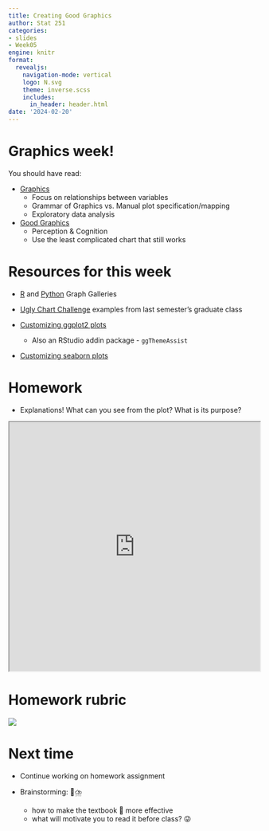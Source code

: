 ```yaml
---
title: Creating Good Graphics
author: Stat 251
categories:
- slides
- Week05
engine: knitr
format:
  revealjs:
    navigation-mode: vertical
    logo: N.svg
    theme: inverse.scss
    includes:
      in_header: header.html
date: '2024-02-20'
---
```


# Graphics week! {.r-fit-text}

You should have read:

- [Graphics](https://srvanderplas.github.io/stat-computing-r-python/part-wrangling/02b-graphics.html)
    - Focus on relationships between variables
    - Grammar of Graphics vs. Manual plot specification/mapping
    - Exploratory data analysis

- [Good Graphics](https://srvanderplas.github.io/stat-computing-r-python/part-wrangling/02c-good-graphics.html)
    - Perception & Cognition
    - Use the least complicated chart that still works

# Resources for this week

- [R](https://r-graph-gallery.com/) and [Python](https://python-graph-gallery.com/) Graph Galleries

- [Ugly Chart Challenge](https://srvanderplas.github.io/unl-stat850/homework/08-results.html) examples from last semester's graduate class

- [Customizing ggplot2 plots](https://rdpeng.github.io/RProgDA/customizing-ggplot2-plots.html)
    - Also an RStudio addin package - `ggThemeAssist`

- [Customizing seaborn plots](https://www.codecademy.com/article/seaborn-design-i)


# Homework
::: small

- Explanations! What can you see from the plot? What is its purpose?

:::

```{=html}
<iframe width="100%" height = "500px" src="https://srvanderplas.github.io/unl-stat251/homework/05-graphics-groundhogs.html"></iframe>
```


# Homework rubric

![](fig/graphics-groundhogs-rubric.png){fig-alt="Rubric for homework assignment. Data exploration is worth 2 points, and includes each variable explored and each plot described with 1-2 sentences. Grammar of graphics - probabilities and grammar of graphics - agreement are worth 1.5 points each. Ugly chart in R is worth 2.5 points, including the explanation of why the chart is ugly. Ugly chart in python is worth 2.5 points, including the explanation of why the chart is ugly."}

# Next time

- Continue working on homework assignment

- Brainstorming: &#x1F9E0;&#x26C8;&#xFE0F;
    - how to make the textbook &#x1F4D6; more effective 
    - what will motivate you to read it before class? &#x1F61C;
